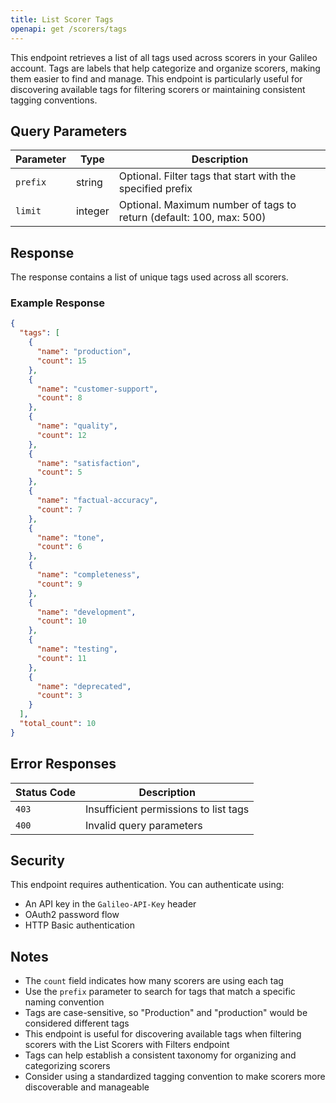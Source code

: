 ```yaml
---
title: List Scorer Tags
openapi: get /scorers/tags
---
```


This endpoint retrieves a list of all tags used across scorers in your Galileo account. Tags are labels that help categorize and organize scorers, making them easier to find and manage. This endpoint is particularly useful for discovering available tags for filtering scorers or maintaining consistent tagging conventions.

## Query Parameters

| Parameter | Type | Description |
| --------- | ---- | ----------- |
| `prefix` | string | Optional. Filter tags that start with the specified prefix |
| `limit` | integer | Optional. Maximum number of tags to return (default: 100, max: 500) |

## Response

The response contains a list of unique tags used across all scorers.

### Example Response

```json
{
  "tags": [
    {
      "name": "production",
      "count": 15
    },
    {
      "name": "customer-support",
      "count": 8
    },
    {
      "name": "quality",
      "count": 12
    },
    {
      "name": "satisfaction",
      "count": 5
    },
    {
      "name": "factual-accuracy",
      "count": 7
    },
    {
      "name": "tone",
      "count": 6
    },
    {
      "name": "completeness",
      "count": 9
    },
    {
      "name": "development",
      "count": 10
    },
    {
      "name": "testing",
      "count": 11
    },
    {
      "name": "deprecated",
      "count": 3
    }
  ],
  "total_count": 10
}
```

## Error Responses

| Status Code | Description |
| ----------- | ----------- |
| `403` | Insufficient permissions to list tags |
| `400` | Invalid query parameters |

## Security

This endpoint requires authentication. You can authenticate using:

- An API key in the `Galileo-API-Key` header
- OAuth2 password flow
- HTTP Basic authentication

## Notes

- The `count` field indicates how many scorers are using each tag
- Use the `prefix` parameter to search for tags that match a specific naming convention
- Tags are case-sensitive, so "Production" and "production" would be considered different tags
- This endpoint is useful for discovering available tags when filtering scorers with the List Scorers with Filters endpoint
- Tags can help establish a consistent taxonomy for organizing and categorizing scorers
- Consider using a standardized tagging convention to make scorers more discoverable and manageable